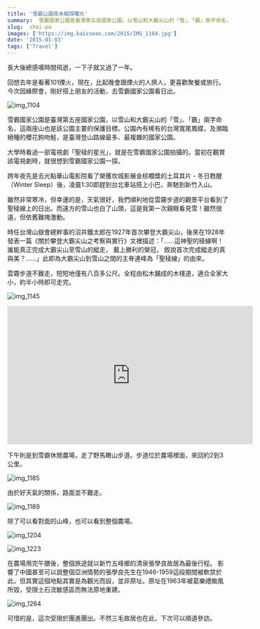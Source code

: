 ```yaml
---
title: '雪霸公園夜未眠探曙光'
summary:  雪霸國家公園是臺灣第五座國家公園，以雪山和大霸尖山的「雪」、「霸」兩字命名，這兩座山也是該公園主要的保護目標。公園內有稀有的台灣寬尾鳳蝶，及瀕臨絕種的櫻花鉤吻鮭，是臺灣登山路線最多、最複雜的國家公園。
slug:  shei-pa
images: ['https://img.kaixsean.com/2015/IMG_1104.jpg']
date: '2015-01-03'
tags: ['Travel']
---
```

長大後總感嘆時間飛逝，一下子就又過了一年。

回想去年是看著101煙火，現在，比起晚會跟煙火的人擠人，更喜歡聚餐或旅行。今次因緣際會，剛好搭上朋友的活動，去雪霸國家公園看日出。

![img_1104](https://img.kaixsean.com/2015/IMG_1104.jpg)

雪霸國家公園是臺灣第五座國家公園，以雪山和大霸尖山的「雪」、「霸」兩字命名，這兩座山也是該公園主要的保護目標。公園內有稀有的台灣寬尾鳳蝶，及瀕臨絕種的櫻花鉤吻鮭，是臺灣登山路線最多、最複雜的國家公園。

大學時看過一部電視劇「聖稜的星光」，就是在雪霸國家公園拍攝的。當初在觀賞該電視劇時，就很想到雪霸國家公園一探。

跨年夜先是去光點華山電影院看了榮獲坎城影展金棕櫚獎的土耳其片 - 冬日甦醒（Winter Sleep）後，凌晨1:30即趕到台北車站搭上小巴，奔馳到新竹入山。

雖然非常寒冷，但幸運的是，天氣很好，我們順利地從雲霧步道的觀景平台看到了聖稜線上的日出。而遠方的雪山也白了山頭，這是我第一次親眼看見雪！雖然很遠，但依舊難掩激動。

時任台灣山嶽會總幹事的沼井鐵太郎在1927年首次攀登大霸尖山，後來在1928年發表一篇《關於攀登大霸尖山之考察與實行》文裡描述：「……這神聖的稜線啊！ 誰能真正完成大霸尖山至雪山的縱走， 戴上勝利的榮冠， 敘說首次完成縱走的真與美？……」此即為大霸尖山到雪山之間的主脊連峰為「聖稜線」的由來。

雲霧步道不難走，短短地僅有八百多公尺。全程由松木鋪成的木棧道，適合全家大小，約半小時即可走完。

![img_1145](https://img.kaixsean.com/2015/IMG_1145.jpg)

<iframe width="560" height="315" src="https://www.youtube.com/embed/EDMnuDztD_o" frameborder="0" allow="accelerometer; autoplay; encrypted-media; gyroscope; picture-in-picture" allowfullscreen></iframe>

下午則是到雪霸休閒農場，走了野馬瞰山步道。步道位於農場裡面，來回約2到3公里。

![img_1185](https://img.kaixsean.com/2015/IMG_1185.jpg)

由於好天氣的關係，路面並不難走。 

![img_1189](https://img.kaixsean.com/2015/IMG_1189.jpg)

除了可以看對面的山峰，也可以看到整個農場。

![img_1204](https://img.kaixsean.com/2015/IMG_1204.jpg)

![img_1223](https://img.kaixsean.com/2015/IMG_1223.jpg)

在農場用完午膳後，整個旅途就以新竹五峰鄉的清泉張學良故居為最後行程。 影響了中國甚至可以說整個亞洲情勢的張學良先生在1946-1959這段期間被軟禁於此。但其實這個地點其實是為觀光而設，並非原址。原址在1963年被葛樂禮颱風所毀，受限土石流敏感區而無法原地重建。

![img_1264](https://img.kaixsean.com/2015/30758151324.jpg)

可惜的是，這次受限於團進團出。不然三毛故居也在此，下次可以順道參訪。